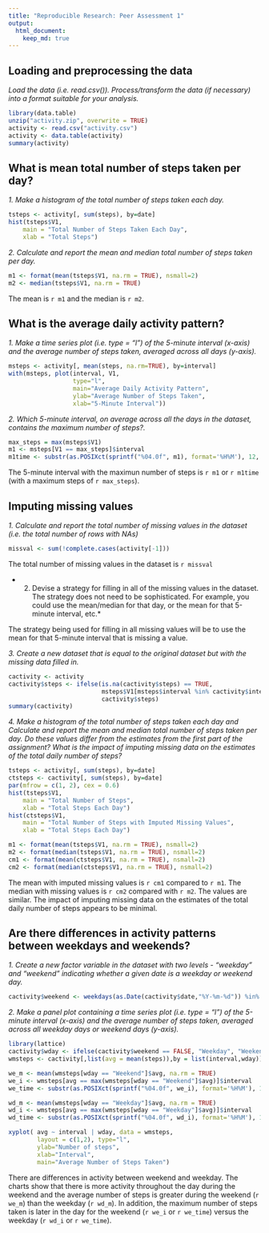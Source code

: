 ```yaml
---
title: "Reproducible Research: Peer Assessment 1"
output: 
  html_document:
    keep_md: true
---
```



## Loading and preprocessing the data
*Load the data (i.e. read.csv()).  Process/transform the data (if necessary) into a format suitable for your analysis.*

```r
library(data.table)
unzip("activity.zip", overwrite = TRUE)
activity <- read.csv("activity.csv")
activity <- data.table(activity)
summary(activity)
```


## What is mean total number of steps taken per day?
*1. Make a histogram of the total number of steps taken each day.*

```r
tsteps <- activity[, sum(steps), by=date]
hist(tsteps$V1, 
    main = "Total Number of Steps Taken Each Day", 
    xlab = "Total Steps")
```

*2. Calculate and report the mean and median total number of steps taken per day.*

```r
m1 <- format(mean(tsteps$V1, na.rm = TRUE), nsmall=2)
m2 <- median(tsteps$V1, na.rm = TRUE)
```
The mean is `r m1` and the median is `r m2`.

## What is the average daily activity pattern?
*1. Make a time series plot (i.e. type = "l") of the 5-minute interval (x-axis) and the average number of steps taken, averaged across all days (y-axis).*

```r
msteps <- activity[, mean(steps, na.rm=TRUE), by=interval]
with(msteps, plot(interval, V1, 
                  type="l", 
                  main="Average Daily Activity Pattern",
                  ylab="Average Number of Steps Taken",
                  xlab="5-Minute Interval"))
```

*2. Which 5-minute interval, on average across all the days in the dataset, contains the maximum number of steps?.*

```r
max_steps = max(msteps$V1)
m1 <- msteps[V1 == max_steps]$interval
m1time <- substr(as.POSIXct(sprintf("%04.0f", m1), format='%H%M'), 12, 16)
```
The 5-minute interval with the maximun number of steps is `r m1` or `r m1time` (with a maximum steps of `r max_steps`).


## Imputing missing values
*1. Calculate and report the total number of missing values in the dataset (i.e. the total number of rows with NAs)*

```r
missval <- sum(!complete.cases(activity[-1]))
```
The total number of missing values in the dataset is `r missval`

* 2. Devise a strategy for filling in all of the missing values in the dataset. The strategy does not need to be sophisticated. For example, you could use the mean/median for that day, or the mean for that 5-minute interval, etc.*

The strategy being used for filling in all missing values will be to use the mean for that 5-minute interval that is missing a value.

*3. Create a new dataset that is equal to the original dataset but with the missing data filled in.*

```r
cactivity <- activity
cactivity$steps <- ifelse(is.na(cactivity$steps) == TRUE, 
                          msteps$V1[msteps$interval %in% cactivity$interval],
                          cactivity$steps)
summary(cactivity)
```


*4. Make a histogram of the total number of steps taken each day and Calculate and report the mean and median total number of steps taken per day. Do these values differ from the estimates from the first part of the assignment? What is the impact of imputing missing data on the estimates of the total daily number of steps?*

```r
tsteps <- activity[, sum(steps), by=date]
ctsteps <- cactivity[, sum(steps), by=date]
par(mfrow = c(1, 2), cex = 0.6)
hist(tsteps$V1, 
    main = "Total Number of Steps", 
    xlab = "Total Steps Each Day")
hist(ctsteps$V1, 
    main = "Total Number of Steps with Imputed Missing Values", 
    xlab = "Total Steps Each Day")

m1 <- format(mean(tsteps$V1, na.rm = TRUE), nsmall=2)
m2 <- format(median(tsteps$V1, na.rm = TRUE), nsmall=2)
cm1 <- format(mean(ctsteps$V1, na.rm = TRUE), nsmall=2)
cm2 <- format(median(ctsteps$V1, na.rm = TRUE), nsmall=2)
```
The mean with imputed missing values is `r cm1` compared to `r m1`.  The median with missing values is `r cm2` compared with `r m2`.  The values are similar.  The impact of imputing missing data on the estimates of the total daily number of steps appears to be minimal.


## Are there differences in activity patterns between weekdays and weekends?
*1. Create a new factor variable in the dataset with two levels - "weekday" and "weekend" indicating whether a given date is a weekday or weekend day.*

```r
cactivity$weekend <- weekdays(as.Date(cactivity$date,"%Y-%m-%d")) %in% c('Sunday', 'Saturday')
``` 
 
*2. Make a panel plot containing a time series plot (i.e. type = "l") of the 5-minute interval (x-axis) and the average number of steps taken, averaged across all weekday days or weekend days (y-axis).*

```r
library(lattice)
cactivity$wday <- ifelse(cactivity$weekend == FALSE, "Weekday", "Weekend")
wmsteps <- cactivity[,list(avg = mean(steps)),by = list(interval,wday)]

we_m <- mean(wmsteps[wday == "Weekend"]$avg, na.rm = TRUE)
we_i <- wmsteps[avg == max(wmsteps[wday == "Weekend"]$avg)]$interval
we_time <- substr(as.POSIXct(sprintf("%04.0f", we_i), format='%H%M'), 12, 16)

wd_m <- mean(wmsteps[wday == "Weekday"]$avg, na.rm = TRUE)
wd_i <- wmsteps[avg == max(wmsteps[wday == "Weekday"]$avg)]$interval
wd_time <- substr(as.POSIXct(sprintf("%04.0f", wd_i), format='%H%M'), 12, 16)

xyplot( avg ~ interval | wday, data = wmsteps, 
        layout = c(1,2), type="l", 
        ylab="Number of steps", 
        xlab="Interval", 
        main="Average Number of Steps Taken")
```

There are differences in activity between weekend and weekday.  The charts show that there is more activity throughout the day during the weekend and the average number of steps is greater during the weekend (`r we_m`) than the weekday (`r wd_m`).  In addition, the maximum number of steps taken is later in the day for the weekend (`r we_i` or `r we_time`) versus the weekday (`r wd_i` or `r we_time`).

